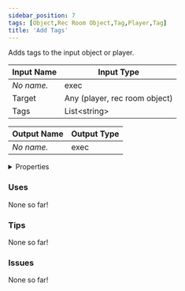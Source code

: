 ```yaml
---
sidebar_position: 7
tags: [Object,Rec Room Object,Tag,Player,Tag]
title: 'Add Tags'
---
```


Adds tags to the input object or player.



<IChip uuid="81939b0e-428f-481c-9fba-453b4c84f01e"/>

| Input Name | Input Type |
|-----------|-----------|
| *No name.* | exec |
| Target | Any (player, rec room object) |
| Tags | List\<string\> |

| Output Name | Output Type |
|-----------|-----------|
| *No name.* | exec |


<details>
  <summary>Properties</summary>
  <div>
    <div>
    <table>
      <thead>
        <tr>
          <th>Is beta required?</th>
          <th>No</th>
        </tr>
        <tr>
          <th>Is this chip a trolling risk?</th>
          <th>No</th>
        </tr>
        <tr>
          <th>Is this chip a role assignment risk?</th>
          <th>No</th>
        </tr>
        <tr>
          <th>Chip UUID</th>
          <th>81939b0e-428f-481c-9fba-453b4c84f01e</th>
        </tr>
        <tr>
          <th>Room availability</th>
          <th>Available everywhere</th>
        </tr>
      </thead>
    </table>
    </div>
  </div>
</details>

### Uses

None so far!

### Tips

None so far!

### Issues

None so far!